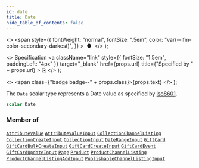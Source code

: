 ```yaml
---
id: date
title: Date
hide_table_of_contents: false
---
```


  <>
    <span
      style={{
        fontWeight: "normal",
        fontSize: ".5em",
        color: "var(--ifm-color-secondary-darkest)",
      }}
    >
      &nbsp;●&nbsp;
    </span>
  </>
);

  <>
    Specification
    <a
      className="link"
      style={{ fontSize: "1.5em", paddingLeft: "4px" }}
      target="\_blank"
      href={props.url}
      title={"Specified by " + props.url}
    >
      ⎘
    </a>
  </>
);

  <>
    <span class={"badge badge--" + props.class}>{props.text}</span>
  </>
);

The `Date` scalar type represents a Date
value as specified by
[iso8601](https://en.wikipedia.org/wiki/ISO_8601).

```graphql
scalar Date
```

### Member of

[`AttributeValue`](../../api-reference/objects/attribute-value) <Badge class="secondary" text="object"/><Bullet />[`AttributeValueInput`](../../api-reference/inputs/attribute-value-input) <Badge class="secondary" text="input"/><Bullet />[`CollectionChannelListing`](../../api-reference/objects/collection-channel-listing) <Badge class="secondary" text="object"/><Bullet />[`CollectionCreateInput`](../../api-reference/inputs/collection-create-input) <Badge class="secondary" text="input"/><Bullet />[`CollectionInput`](../../api-reference/inputs/collection-input) <Badge class="secondary" text="input"/><Bullet />[`DateRangeInput`](../../api-reference/inputs/date-range-input) <Badge class="secondary" text="input"/><Bullet />[`GiftCard`](../../api-reference/objects/gift-card) <Badge class="secondary" text="object"/><Bullet />[`GiftCardBulkCreateInput`](../../api-reference/inputs/gift-card-bulk-create-input) <Badge class="secondary" text="input"/><Bullet />[`GiftCardCreateInput`](../../api-reference/inputs/gift-card-create-input) <Badge class="secondary" text="input"/><Bullet />[`GiftCardEvent`](../../api-reference/objects/gift-card-event) <Badge class="secondary" text="object"/><Bullet />[`GiftCardUpdateInput`](../../api-reference/inputs/gift-card-update-input) <Badge class="secondary" text="input"/><Bullet />[`Page`](../../api-reference/objects/page) <Badge class="secondary" text="object"/><Bullet />[`Product`](../../api-reference/objects/product) <Badge class="secondary" text="object"/><Bullet />[`ProductChannelListing`](../../api-reference/objects/product-channel-listing) <Badge class="secondary" text="object"/><Bullet />[`ProductChannelListingAddInput`](../../api-reference/inputs/product-channel-listing-add-input) <Badge class="secondary" text="input"/><Bullet />[`PublishableChannelListingInput`](../../api-reference/inputs/publishable-channel-listing-input) <Badge class="secondary" text="input"/>
